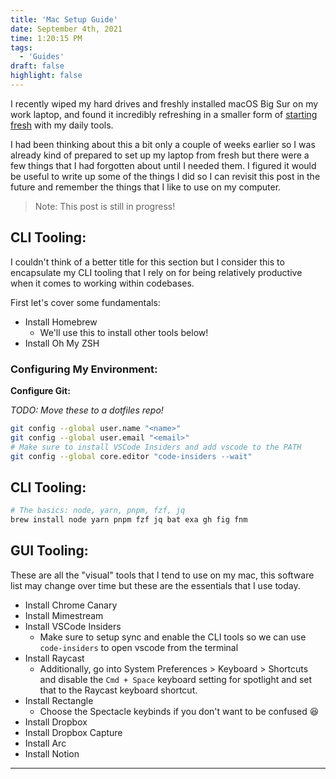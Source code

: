 ```yaml
---
title: 'Mac Setup Guide'
date: September 4th, 2021
time: 1:20:15 PM
tags:
  - 'Guides'
draft: false
highlight: false
---
```


I recently wiped my hard drives and freshly installed macOS Big Sur on my work
laptop, and found it incredibly refreshing in a smaller form of
[starting fresh](../august/start-fresh) with my daily tools.

I had been thinking about this a bit only a couple of weeks earlier so I was
already kind of prepared to set up my laptop from fresh but there were a few
things that I had forgotten about until I needed them. I figured it would be
useful to write up some of the things I did so I can revisit this post in the
future and remember the things that I like to use on my computer.

> Note: This post is still in progress!

## CLI Tooling:

I couldn't think of a better title for this section but I consider this to
encapsulate my CLI tooling that I rely on for being relatively productive when
it comes to working within codebases.

First let's cover some fundamentals:

- Install <ExternalLink href="https://brew.sh/">Homebrew</ExternalLink>
  - We'll use this to install other tools below!
- Install <ExternalLink href="https://ohmyz.sh/">Oh My ZSH</ExternalLink>

### Configuring My Environment:

**Configure Git:**

_TODO: Move these to a dotfiles repo!_

```bash
git config --global user.name "<name>"
git config --global user.email "<email>"
# Make sure to install VSCode Insiders and add vscode to the PATH
git config --global core.editor "code-insiders --wait"
```


## CLI Tooling:

```sh
# The basics: node, yarn, pnpm, fzf, jq
brew install node yarn pnpm fzf jq bat exa gh fig fnm
```

## GUI Tooling:

These are all the "visual" tools that I tend to use on my mac, this software
list may change over time but these are the essentials that I use today.

- Install <ExternalLink href="https://www.google.com/chrome/canary/">Chrome
  Canary</ExternalLink>
- Install <ExternalLink href="https://mimestream.com/">Mimestream</ExternalLink>
- Install <ExternalLink href="https://code.visualstudio.com/insiders/">VSCode
  Insiders</ExternalLink>
  - Make sure to setup sync and enable the CLI tools so we can use
    `code-insiders` to open vscode from the terminal
- Install <ExternalLink href="https://www.raycast.com/">Raycast</ExternalLink>
  - Additionally, go into System Preferences > Keyboard > Shortcuts and disable
    the `Cmd + Space` keyboard setting for spotlight and set that to the Raycast
    keyboard shortcut.
- Install <ExternalLink href="https://rectangleapp.com/">Rectangle</ExternalLink>
  - Choose the Spectacle keybinds if you don't want to be confused 😆
- Install
  <ExternalLink href="https://www.dropbox.com/capture">Dropbox</ExternalLink>
- Install <ExternalLink href="https://thebrowser.company/">Dropbox
  Capture</ExternalLink>
- Install <ExternalLink href="">Arc</ExternalLink>
- Install <ExternalLink href="https://www.notion.so/desktop">Notion</ExternalLink>

<Spacer />

---

<Spacer />
